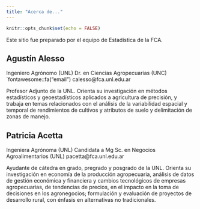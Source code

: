 ```yaml
---
title: "Acerca de..."
---
```


```r
knitr::opts_chunk$set(echo = FALSE)
```

Este sitio fue preparado por el equipo de Estadística de la FCA.


## Agustín Alesso

Ingeniero Agrónomo (UNL)
Dr. en Ciencias Agropecuarias (UNC)
`fontawesome::fa("email") calesso@fca.unl.edu.ar

Profesor Adjunto de la UNL. Orienta su investigación en métodos estadísticos y geoestadísticos aplicados a agricultura de precisión, y trabaja en temas relacionados con el análisis de la variabilidad espacial y temporal de rendimientos de cultivos y atributos de suelo y delimitación de zonas de manejo.


## Patricia Acetta

Ingeniera Agrónoma (UNL)
Candidata a Mg Sc. en Negocios Agroalimentarios (UNL)
pacetta@fca.unl.edu.ar

Ayudante de cátedra en grado, pregrado y posgrado de la UNL. Orienta su investigación en economía de la producción agropecuaria, análisis de datos de gestión económica y financiera y cambios tecnológicos de empresas agropecuarias, de tendencias de precios, en el impacto en la toma de decisiones en los agronegocios; formulación y evaluación de proyectos de desarrollo rural, con énfasis en alternativas no tradicionales.